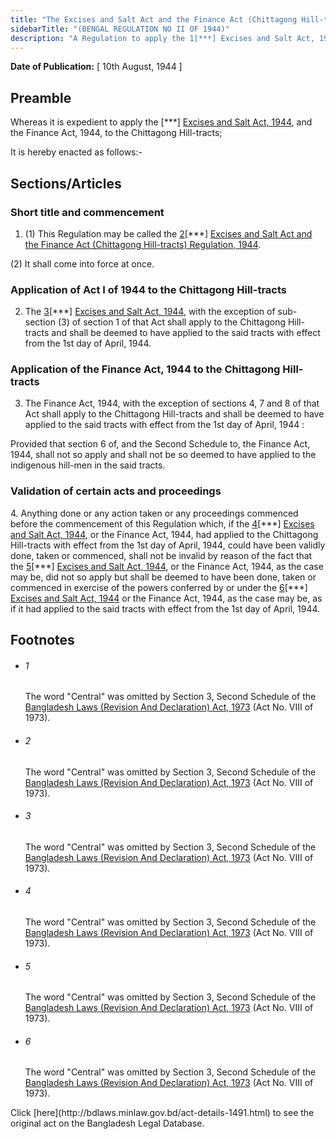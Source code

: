 ```yaml
---
title: "The Excises and Salt Act and the Finance Act (Chittagong Hill-tracts) Regulation, 1944"
sidebarTitle: "(BENGAL REGULATION NO II OF 1944)"
description: "A Regulation to apply the 1[***] Excises and Salt Act, 1944, and the Finance Act, 1944, to the Chittagong Hill-tracts."
---
```


**Date of Publication:** [ 10th August, 1944 ]

## Preamble

Whereas it is expedient to apply the [\*\*\*] [Excises and Salt Act, 1944](/laws/act-206 "Excises and Salt Act, 1944"), and the Finance Act, 1944, to the Chittagong Hill-tracts;

It is hereby enacted as follows:-

## Sections/Articles

### Short title and commencement

1. (1) This Regulation may be called the [2](1)[\*\*\*] [Excises and Salt Act and the Finance Act (Chittagong Hill-tracts) Regulation, 1944](/laws/act-1491 "Excises and Salt Act and the Finance Act (Chittagong Hill-tracts) Regulation, 1944").

(2) It shall come into force at once.

### Application of Act I of 1944 to the Chittagong Hill-tracts

2. The [3](1)[\*\*\*] [Excises and Salt Act, 1944](/laws/act-206 "Excises and Salt Act, 1944"), with the exception of sub-section (3) of section 1 of that Act shall apply to the Chittagong Hill-tracts and shall be deemed to have applied to the said tracts with effect from the 1st day of April, 1944.

### Application of the Finance Act, 1944 to the Chittagong Hill-tracts

3. The Finance Act, 1944, with the exception of sections 4, 7 and 8 of that Act shall apply to the Chittagong Hill-tracts and shall be deemed to have applied to the said tracts with effect from the 1st day of April, 1944 :

Provided that section 6 of, and the Second Schedule to, the Finance Act, 1944, shall not so apply and shall not be so deemed to have applied to the indigenous hill-men in the said tracts.

### Validation of certain acts and proceedings

4. Anything done or any action taken or any proceedings commenced before the commencement of this Regulation which, if the [4](1)[\*\*\*] [Excises and Salt Act, 1944](/laws/act-206 "Excises and Salt Act, 1944"), or the Finance Act, 1944, had applied to the Chittagong Hill-tracts with effect from the 1st day of April, 1944, could have been validly done, taken or commenced, shall not be invalid by reason of the fact that the [5](2)[\*\*\*] [Excises and Salt Act, 1944](/laws/act-206 "Excises and Salt Act, 1944"), or the Finance Act, 1944, as the case may be, did not so apply but shall be deemed to have been done, taken or commenced in exercise of the powers conferred by or under the [6](3)[\*\*\*] [Excises and Salt Act, 1944](/laws/act-206 "Excises and Salt Act, 1944") or the Finance Act, 1944, as the case may be, as if it had applied to the said tracts with effect from the 1st day of April, 1944.

## Footnotes

- ###### 1

  The word "Central" was omitted by Section 3, Second Schedule of the [Bangladesh Laws (Revision And Declaration) Act, 1973](/laws/act-430 "Bangladesh Laws (Revision And Declaration) Act, 1973") (Act No. VIII of 1973).

- ###### 2

  The word "Central" was omitted by Section 3, Second Schedule of the [Bangladesh Laws (Revision And Declaration) Act, 1973](/laws/act-430 "Bangladesh Laws (Revision And Declaration) Act, 1973") (Act No. VIII of 1973).

- ###### 3

  The word "Central" was omitted by Section 3, Second Schedule of the [Bangladesh Laws (Revision And Declaration) Act, 1973](/laws/act-430 "Bangladesh Laws (Revision And Declaration) Act, 1973") (Act No. VIII of 1973).

- ###### 4

  The word "Central" was omitted by Section 3, Second Schedule of the [Bangladesh Laws (Revision And Declaration) Act, 1973](/laws/act-430 "Bangladesh Laws (Revision And Declaration) Act, 1973") (Act No. VIII of 1973).

- ###### 5

  The word "Central" was omitted by Section 3, Second Schedule of the [Bangladesh Laws (Revision And Declaration) Act, 1973](/laws/act-430 "Bangladesh Laws (Revision And Declaration) Act, 1973") (Act No. VIII of 1973).

- ###### 6

  The word "Central" was omitted by Section 3, Second Schedule of the [Bangladesh Laws (Revision And Declaration) Act, 1973](/laws/act-430 "Bangladesh Laws (Revision And Declaration) Act, 1973") (Act No. VIII of 1973).

<Note>
  Click [here](http://bdlaws.minlaw.gov.bd/act-details-1491.html) to see the original act on the Bangladesh Legal Database.
</Note>
